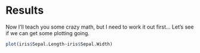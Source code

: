 # Results {#results -}

Now I'll teach you some crazy math, but I need to work it out first... Let's see if we can get some plotting going.

```r

plot(iris$Sepal.Length~iris$Sepal.Width)

```

